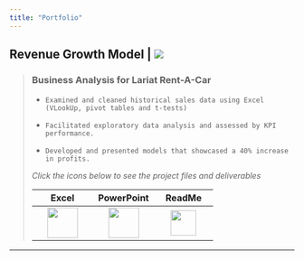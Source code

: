 ```yaml
---
title: "Portfolio"
---
```


## **Revenue Growth Model \|** ![](images/excel.svg)

> ### **Business Analysis for Lariat Rent-A-Car**
>
> -   `Examined and cleaned historical sales data using Excel (VLookUp, pivot tables and t-tests)`
>
> -   `Facilitated exploratory data analysis and assessed by KPI performance.`
>
> -   `Developed and presented models that showcased a 40% increase in profits.`
>
> *Click the icons below to see the project files and deliverables*
>
> |                                                       Excel                                                       |                                                    PowerPoint                                                     |                                                     ReadMe                                                      |
> |:-----------------------------------------------------------------------------------------------------------------:|:-----------------------------------------------------------------------------------------------------------------:|:---------------------------------------------------------------------------------------------------------------:|
> | [<img src="images/filetype-xlsx.svg" width="54px"/>](https://1drv.ms/x/s!Ahpkb3AfX4xfgsA0TbaqsDQorD8vKA?e=vEQXVr) | [<img src="images/filetype-pptx.svg" width="54px"/>](https://1drv.ms/p/s!Ahpkb3AfX4xfgsAztt7OBQG6rwSqYg?e=HYOXor) | [<img src="images/github.svg" width="45px"/>](https://github.com/bradfordjohnson/thinkful/tree/main/capstone-1) |

------------------------------------------------------------------------

